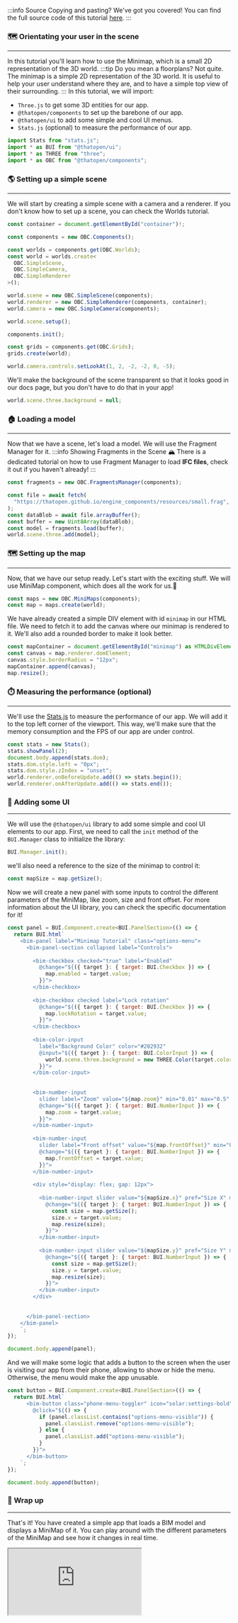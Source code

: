 :::info Source
Copying and pasting? We've got you covered! You can find the full source code of this tutorial [here](https://github.com/ThatOpen/engine_components/blob/main/packages/core/src/core/MiniMap/example.ts).
:::

### 🗺️ Orientating your user in the scene
---
In this tutorial you'll learn how to use the Minimap, which is a small 2D representation of the 3D world.
:::tip Do you mean a floorplans?
Not quite. The minimap is a simple 2D representation of the 3D world. It is useful to help your user understand where they are, and to have a simple top view of their surrounding. 
:::
In this tutorial, we will import:
- `Three.js` to get some 3D entities for our app.
- `@thatopen/components` to set up the barebone of our app.
- `@thatopen/ui` to add some simple and cool UI menus.
- `Stats.js` (optional) to measure the performance of our app.

```js
import Stats from "stats.js";
import * as BUI from "@thatopen/ui";
import * as THREE from "three";
import * as OBC from "@thatopen/components";
```
### 🌎 Setting up a simple scene
---
We will start by creating a simple scene with a camera and a renderer. If you don't know how to set up a scene, you can check the Worlds tutorial.

```js
const container = document.getElementById("container")!;

const components = new OBC.Components();

const worlds = components.get(OBC.Worlds);
const world = worlds.create<
  OBC.SimpleScene,
  OBC.SimpleCamera,
  OBC.SimpleRenderer
>();

world.scene = new OBC.SimpleScene(components);
world.renderer = new OBC.SimpleRenderer(components, container);
world.camera = new OBC.SimpleCamera(components);

world.scene.setup();

components.init();

const grids = components.get(OBC.Grids);
grids.create(world);

world.camera.controls.setLookAt(1, 2, -2, -2, 0, -5);
```
We'll make the background of the scene transparent so that it looks good in our docs page, but you don't have to do that in your app!

```js
world.scene.three.background = null;
```
### 🏠 Loading a model
---
Now that we have a scene, let's load a model. We will use the Fragment Manager for it. 
:::info Showing Fragments in the Scene
🏔️ There is a dedicated tutorial on how to use Fragment Manager to load **IFC files**, check it out if you haven't already!
:::

```js
const fragments = new OBC.FragmentsManager(components);

const file = await fetch(
  "https://thatopen.github.io/engine_components/resources/small.frag",
);
const dataBlob = await file.arrayBuffer();
const buffer = new Uint8Array(dataBlob);
const model = fragments.load(buffer);
world.scene.three.add(model);
```
### 🗺 Setting up the map
---
Now, that we have our setup ready. Let's start with the exciting stuff.
We will use MiniMap component, which does all the work for us.🔮

```js
const maps = new OBC.MiniMaps(components);
const map = maps.create(world);
```
We have already created a simple DIV element with id `minimap` in our HTML file. We need to fetch it to add the canvas where our minimap is rendered to it. We'll also add a rounded border to make it look better.

```js
const mapContainer = document.getElementById("minimap") as HTMLDivElement;
const canvas = map.renderer.domElement;
canvas.style.borderRadius = "12px";
mapContainer.append(canvas);
map.resize();
```
### ⏱️ Measuring the performance (optional)
---
We'll use the [Stats.js](https://github.com/mrdoob/stats.js) to measure the performance of our app. We will add it to the top left corner of the viewport. This way, we'll make sure that the memory consumption and the FPS of our app are under control.

```js
const stats = new Stats();
stats.showPanel(2);
document.body.append(stats.dom);
stats.dom.style.left = "0px";
stats.dom.style.zIndex = "unset";
world.renderer.onBeforeUpdate.add(() => stats.begin());
world.renderer.onAfterUpdate.add(() => stats.end());
```
### 🧩 Adding some UI
---
We will use the `@thatopen/ui` library to add some simple and cool UI elements to our app. First, we need to call the `init` method of the `BUI.Manager` class to initialize the library:

```js
BUI.Manager.init();
```
we'll also need a reference to the  size of the minimap to control it:

```js
const mapSize = map.getSize();
```
Now we will create a new panel with some inputs to control the different parameters of the MiniMap, like zoom, size and front offset. For more information about the UI library, you can check the specific documentation for it!

```js
const panel = BUI.Component.create<BUI.PanelSection>(() => {
  return BUI.html`
    <bim-panel label="Minimap Tutorial" class="options-menu">
      <bim-panel-section collapsed label="Controls">
      
        <bim-checkbox checked="true" label="Enabled" 
          @change="${({ target }: { target: BUI.Checkbox }) => {
            map.enabled = target.value;
          }}">  
        </bim-checkbox>
        
        <bim-checkbox checked label="Lock rotation" 
          @change="${({ target }: { target: BUI.Checkbox }) => {
            map.lockRotation = target.value;
          }}">  
        </bim-checkbox>
      
        <bim-color-input 
          label="Background Color" color="#202932" 
          @input="${({ target }: { target: BUI.ColorInput }) => {
            world.scene.three.background = new THREE.Color(target.color);
          }}">
        </bim-color-input>
        
        
        <bim-number-input 
          slider label="Zoom" value="${map.zoom}" min="0.01" max="0.5" step="0.01" 
          @change="${({ target }: { target: BUI.NumberInput }) => {
            map.zoom = target.value;
          }}">
        </bim-number-input>
        
        <bim-number-input 
          slider label="Front offset" value="${map.frontOffset}" min="0" max="5" step="1" 
          @change="${({ target }: { target: BUI.NumberInput }) => {
            map.frontOffset = target.value;
          }}">
        </bim-number-input>
                
        <div style="display: flex; gap: 12px">
        
          <bim-number-input slider value="${mapSize.x}" pref="Size X" min="100" max="500" step="10"              
            @change="${({ target }: { target: BUI.NumberInput }) => {
              const size = map.getSize();
              size.x = target.value;
              map.resize(size);
            }}">
          </bim-number-input>        
        
          <bim-number-input slider value="${mapSize.y}" pref="Size Y" min="100" max="500" step="10"            
            @change="${({ target }: { target: BUI.NumberInput }) => {
              const size = map.getSize();
              size.y = target.value;
              map.resize(size);
            }}">
          </bim-number-input>
        </div>
  
        
      </bim-panel-section>
    </bim-panel>
    `;
});

document.body.append(panel);
```
And we will make some logic that adds a button to the screen when the user is visiting our app from their phone, allowing to show or hide the menu. Otherwise, the menu would make the app unusable.

```js
const button = BUI.Component.create<BUI.PanelSection>(() => {
  return BUI.html`
      <bim-button class="phone-menu-toggler" icon="solar:settings-bold"
        @click="${() => {
          if (panel.classList.contains("options-menu-visible")) {
            panel.classList.remove("options-menu-visible");
          } else {
            panel.classList.add("options-menu-visible");
          }
        }}">
      </bim-button>
    `;
});

document.body.append(button);
```
### 🎉 Wrap up
---
That's it! You have created a simple app that loads a BIM model and displays a MiniMap of it. You can play around with the different parameters of the MiniMap and see how it changes in real time.



<iframe src="https://thatopen.github.io/engine_components/examples/MiniMap"></iframe>